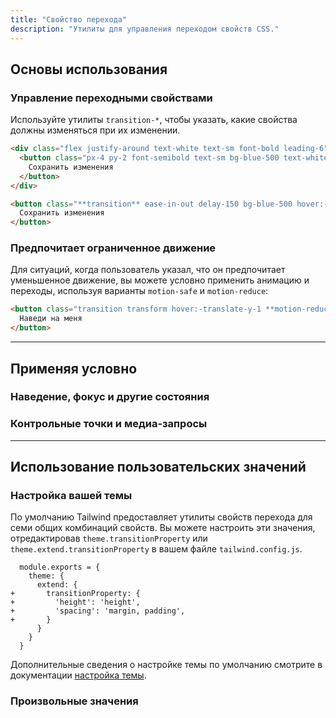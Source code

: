 ```yaml
---
title: "Свойство перехода"
description: "Утилиты для управления переходом свойств CSS."
---
```




## Основы использования

### Управление переходными свойствами

Используйте утилиты `transition-*`, чтобы указать, какие свойства должны изменяться при их изменении.

```html {{ example: { hint: 'Наведите кнопку, чтобы увидеть ожидаемое поведение' } }}
<div class="flex justify-around text-white text-sm font-bold leading-6">
  <button class="px-4 py-2 font-semibold text-sm bg-blue-500 text-white rounded-md shadow-sm hover:-translate-y-1 hover:scale-110 hover:bg-indigo-500 ease-in-out delay-150 duration-300">
    Сохранить изменения
  </button>
</div>
```

```html
<button class="**transition** ease-in-out delay-150 bg-blue-500 hover:-translate-y-1 hover:scale-110 hover:bg-indigo-500 duration-300 ...">
  Сохранить изменения
</button>
```

### Предпочитает ограниченное движение

Для ситуаций, когда пользователь указал, что он предпочитает уменьшенное движение, вы можете условно применить анимацию и переходы, используя варианты `motion-safe` и `motion-reduce`:

```html
<button class="transition transform hover:-translate-y-1 **motion-reduce:transition-none motion-reduce:hover:transform-none** ...">
  Наведи на меня
</button>
```

---

## <Heading ignore>Применяя условно</Heading>

### <Heading ignore>Наведение, фокус и другие состояния</Heading>

<HoverFocusAndOtherStates featuredClass="transition-all" />

### <Heading ignore>Контрольные точки и медиа-запросы</Heading>

<BreakpointsAndMediaQueries featuredClass="transition-all" />

---

## Использование пользовательских значений

### Настройка вашей темы

По умолчанию Tailwind предоставляет утилиты свойств перехода для семи общих комбинаций свойств. Вы можете настроить эти значения, отредактировав `theme.transitionProperty` или `theme.extend.transitionProperty` в вашем файле `tailwind.config.js`.

```diff-js {{ filename: 'tailwind.config.js' }}
  module.exports = {
    theme: {
      extend: {
+       transitionProperty: {
+         'height': 'height',
+         'spacing': 'margin, padding',
+       }
      }
    }
  }
```

Дополнительные сведения о настройке темы по умолчанию смотрите в документации [настройка темы](/docs/theme#customizing-the-default-theme).

### Произвольные значения

<ArbitraryValues property="transition-property" featuredClass="transition-[height]" />
